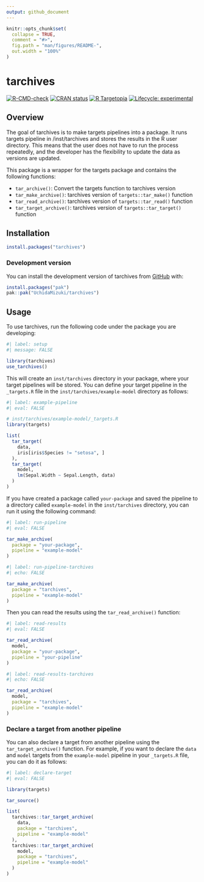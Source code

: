 ```yaml
---
output: github_document
---
```


<!-- README.md is generated from README.Rmd. Please edit that file -->

```r
knitr::opts_chunk$set(
  collapse = TRUE,
  comment = "#>",
  fig.path = "man/figures/README-",
  out.width = "100%"
)
```

# tarchives

<!-- badges: start -->
[![R-CMD-check](https://github.com/UchidaMizuki/tarchives/actions/workflows/R-CMD-check.yaml/badge.svg)](https://github.com/UchidaMizuki/tarchives/actions/workflows/R-CMD-check.yaml)
[![CRAN status](https://www.r-pkg.org/badges/version/tarchives)](https://CRAN.R-project.org/package=tarchives)
[![R Targetopia](https://img.shields.io/badge/R_Targetopia-member-blue?style=flat&labelColor=gray)](https://wlandau.github.io/targetopia/)
[![Lifecycle: experimental](https://img.shields.io/badge/lifecycle-experimental-orange.svg)](https://lifecycle.r-lib.org/articles/stages.html#experimental)
<!-- badges: end -->

## Overview

The goal of tarchives is to make targets pipelines into a package.
It runs targets pipeline in /inst/tarchives and stores the results in the R user directory. 
This means that the user does not have to run the process repeatedly, and the developer has the flexibility to update the data as versions are updated.

This package is a wrapper for the targets package and contains the following functions:

-   `tar_archive()`: Convert the targets function to tarchives version
-   `tar_make_archive()`: tarchives version of `targets::tar_make()` function
-   `tar_read_archive()`: tarchives version of `targets::tar_read()` function
-   `tar_target_archive()`: tarchives version of `targets::tar_target()` function

## Installation

``` r
install.packages("tarchives")
```

### Development version

You can install the development version of tarchives from [GitHub](https://github.com/) with:

``` r
install.packages("pak")
pak::pak("UchidaMizuki/tarchives")
```

## Usage

To use tarchives, run the following code under the package you are developing:

```r
#| label: setup
#| message: FALSE

library(tarchives)
use_tarchives()
```

This will create an `inst/tarchives` directory in your package, where your target pipelines will be stored.
You can define your target pipeline in the `_targets.R` file in the `inst/tarchives/example-model` directory as follows:

```r
#| label: example-pipeline
#| eval: FALSE

# inst/tarchives/example-model/_targets.R
library(targets)

list(
  tar_target(
    data,
    iris[iris$Species != "setosa", ]
  ),
  tar_target(
    model,
    lm(Sepal.Width ~ Sepal.Length, data)
  )
)
```

If you have created a package called `your-package` and saved the pipeline to a directory called `example-model` in the `inst/tarchives` directory, you can run it using the following command:

```r
#| label: run-pipeline
#| eval: FALSE

tar_make_archive(
  package = "your-package",
  pipeline = "example-model"
)
```

```r
#| label: run-pipeline-tarchives
#| echo: FALSE

tar_make_archive(
  package = "tarchives",
  pipeline = "example-model"
)
```

Then you can read the results using the `tar_read_archive()` function:

```r
#| label: read-results
#| eval: FALSE

tar_read_archive(
  model,
  package = "your-package",
  pipeline = "your-pipeline"
)
```

```r
#| label: read-results-tarchives
#| echo: FALSE

tar_read_archive(
  model,
  package = "tarchives",
  pipeline = "example-model"
)
```

### Declare a target from another pipeline

You can also declare a target from another pipeline using the `tar_target_archive()` function. 
For example, if you want to declare the `data` and `model` targets from the `example-model` pipeline in your `_targets.R` file, you can do it as follows:

```r
#| label: declare-target
#| eval: FALSE

library(targets)

tar_source()

list(
  tarchives::tar_target_archive(
    data,
    package = "tarchives",
    pipeline = "example-model"
  ),
  tarchives::tar_target_archive(
    model,
    package = "tarchives",
    pipeline = "example-model"
  )
)
```
